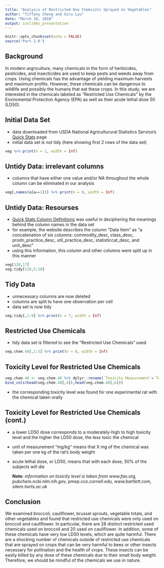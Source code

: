 ```yaml
---
title: "Analysis of Restricted Use Chemicals Sprayed on Vegetables"
author: "Tiffany Cheng and Xiru Lyu"
date: "March 18, 2018"
output: ioslides_presentation
---
```


```r
knitr::opts_chunk$set(echo = FALSE)
source('Part 2.R')
```

## Background {.smaller}
In modern argriculture, many chemicals in the form of herbicides, pesticides, and insecticides are used to keep pests and weeds away from crops. Using chemicals has the advantage of yielding maximum harvests and maximum profits. However, these chemicals can be dangerous to wildlife and possibly the humans that eat these crops. In this study, we are interested in the chemicals labeled as "Restricted Use Chemicals" by the Enviromental Protection Agency (EPA) as well as their acute lethal dose 50 (LD50).

## Initial Data Set {.smaller}
- data downloaded from USDA National Agriculturural Statistics Service's [Quick Stats](https://quickstats.nass.usda.gov/) page
- initial data set is not tidy (here showing first 2 rows of the data set)
```r
veg %>% print(n = 2, width = Inf)
```

## Untidy Data: irrelevant columns {.smaller}
- columns that have either one value and/or NA throughout the whole column can be eliminated in our analysis
```r
veg[,names(a[a==1])] %>% print(n = 8, width = Inf)
```

## Untidy Data: Resourses {.smaller}
- [Quick Stats Column Definitions](https://quickstats.nass.usda.gov/param_define) was useful in deciphering the meanings behind the column names in the data set
- for example, the website describes the column "Data Item" as "a concatenation of six columns: commodity_desc, class_desc, prodn_practice_desc, util_practice_desc, statisticcat_desc, and unit_desc"
- using this information, this column and other columns were split up in this manner
```r
veg[120,17]
veg.tidy[120,5:10]
```

## Tidy Data {.smaller}
- unnecessary columns are now deleted
- columns are split to have one observation per cell
- data set is now tidy
```r
veg.tidy[,1:9] %>% print(n = 7, width = Inf)
```

## Restricted Use Chemicals {.smaller}
- tidy data set is filtered to see the "Restricted Use Chemicals" used
```r
veg.chem.48[,1:5] %>% print(n = 8, width = Inf)
```

## Toxicity Level for Restricted Use Chemicals
```r
veg.chem.48 <- veg.chem.48 %>% dplyr::rename(`Toxicity Measurement`=`Toxicity Measurements (oral, for an experimental rat)`)
bind_cols(head(veg.chem.48[,4]),head(veg.chem.48[,6]))
```
- the corresponding toxicity level was found for one experimental rat with the chemical taken orally

## Toxicity Level for Restricted Use Chemicals (cont.) 

- a lower LD50 dose corresponds to a moderately-high to high toxicity level and the higher the LD50 dose, the less toxic the chemical
- unit of measurement "mg/kg" means that X mg of the chemical was taken per one kg of the rat's body weight
- acute lethal dose, or LD50, means that with each dose, 50% of the subjects will die

    **Note**: 
*information on toxicity level is taken from www.fao.org, pubchem.ncbi.nlm.nih.gov, pmep.cce.cornell.edu, www.bartlett.com, sitem.herts.ac.uk*

## Conclusion {.smaller}
We examined broccoli, cauliflower, brussel sprouts, vegetable totals, and other vegetables and found that restricted use chemicals were only used on broccoli and cauliflower. In particular, there are 28 distinct restricted used chemicals used on broccoli and 20 used on cauliflower. In addition, some of these chemicals have very low LD50 levels, which are quite harmful. There are a shocking number of chemicals outside of restricted use chemicals that are sprayed on crops that can be very harmful to bees or other insects necessary for pollination and the health of crops. These insects can be easily killed by any dose of these chemicals due to their small body weight. Therefore, we should be mindful of the chemicals we use in nature.
